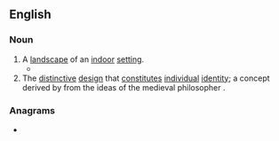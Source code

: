 ==English==
{{wikipedia|Inscape (visual art)#Architectural_interiors_as_.27inscapes.27|Inscape}}

===Noun===
{{en-noun}}

# A [[landscape]] of an [[indoor]] [[setting#Noun|setting]].
#* {{quote-journal|en|author=J[erome] D[avid] Salinger|authorlink=J. D. Salinger|title=[[w:Franny and Zooey|Zooey]]|url=https://www.newyorker.com/magazine/1957/05/04/zooey|magazine={{w|The New Yorker}}|location=New York, N.Y.|publisher=New Yorker Magazine Inc.|date=4 May 1957|page=32 (start of article)|issn=0028-792X|oclc=243417341|passage=There was a Steinway grand piano [...] a cherrywood writing table, and an assortment of floor lamps, table lamps, and "bridge" lamps that sprang up all over the congested '''inscape''' like sumac.}}
# The [[distinctive]] [[design#Noun|design]] that [[constitute]]s [[individual]] [[identity]]; a concept derived by {{w|Gerard Manley Hopkins}} from the ideas of the medieval philosopher {{w|Duns Scotus}}.

===Anagrams===
* {{anagrams|en|a=aceinps|Canipes|Pecinas|Piscean|pancies|pinaces|secapin}}